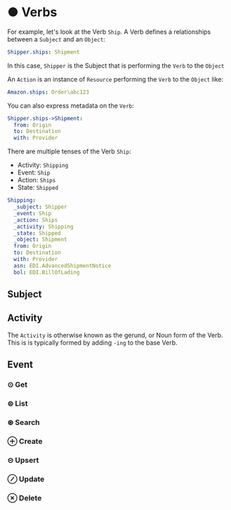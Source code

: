 # ● Verbs

For example, let's look at the Verb `Ship`.  A Verb defines a relationships between a `Subject` and an `Object`:

```yaml
Shipper.ships: Shipment
```

In this case, `Shipper` is the Subject that is performing the `Verb` to the `Object`

An `Action` is an instance of `Resource` performing the `Verb` to the `Object` like:

```yaml
Amazon.ships: Order\abc123
```

You can also express metadata on the `Verb`:

```yaml
Shipper.ships->Shipment:
  from: Origin
  to: Destination
  with: Provider
```

There are multiple tenses of the Verb `Ship`:

  - Activity: `Shipping`
  - Event: `Ship`
  - Action: `Ships`
  - State: `Shipped`

```yaml
Shipping:
  _subject: Shipper
  _event: Ship
  _action: Ships
  _activity: Shipping
  _state: Shipped
  _object: Shipment
  from: Origin
  to: Destination
  with: Provider
  asn: EDI.AdvancedShipmentNotice
  bol: EDI.BillOfLading
```

## Subject



## Activity

The `Activity` is otherwise known as the gerund, or Noun form of the Verb.  This is is typically formed by adding `-ing` to the base Verb.

## Event 



### ⊙ Get
### ⊜ List
### ⊛ Search
### ⊕ Create
### ⊝ Upsert
### ⊘ Update
### ⊗ Delete
